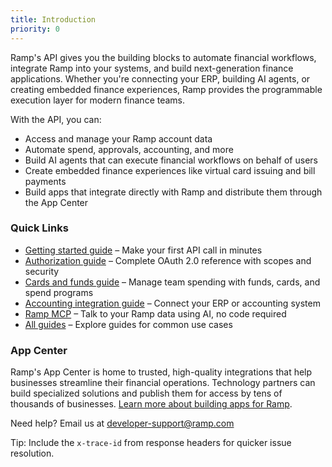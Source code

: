 ```yaml
---
title: Introduction
priority: 0
---
```



Ramp's API gives you the building blocks to automate financial workflows, integrate Ramp into your systems, and build next-generation finance applications. Whether you're connecting your ERP, building AI agents, or creating embedded finance experiences, Ramp provides the programmable execution layer for modern finance teams.

With the API, you can:
- Access and manage your Ramp account data
- Automate spend, approvals, accounting, and more
- Build AI agents that can execute financial workflows on behalf of users
- Create embedded finance experiences like virtual card issuing and bill payments
- Build apps that integrate directly with Ramp and distribute them through the App Center

### Quick Links

- [Getting started guide](/developer-api/v1/guides/getting-started) – Make your first API call in minutes
- [Authorization guide](/developer-api/v1/authorization) – Complete OAuth 2.0 reference with scopes and security
- [Cards and funds guide](/developer-api/v1/guides/cards-and-funds) – Manage team spending with funds, cards, and spend programs
- [Accounting integration guide](/developer-api/v1/guides/accounting) – Connect your ERP or accounting system
- [Ramp MCP](/developer-api/v1/guides/ramp-mcp-remote) – Talk to your Ramp data using AI, no code required
- [All guides](/developer-api/v1/guides/) – Explore guides for common use cases

### App Center

Ramp's App Center is home to trusted, high-quality integrations that help businesses streamline their financial operations. Technology partners can build specialized solutions and publish them for access by tens of thousands of businesses. [Learn more about building apps for Ramp](/developer-api/v1/build-with-ramp).

Need help? Email us at [developer-support@ramp.com](mailto:developer-support@ramp.com)

Tip: Include the `x-trace-id` from response headers for quicker issue resolution.